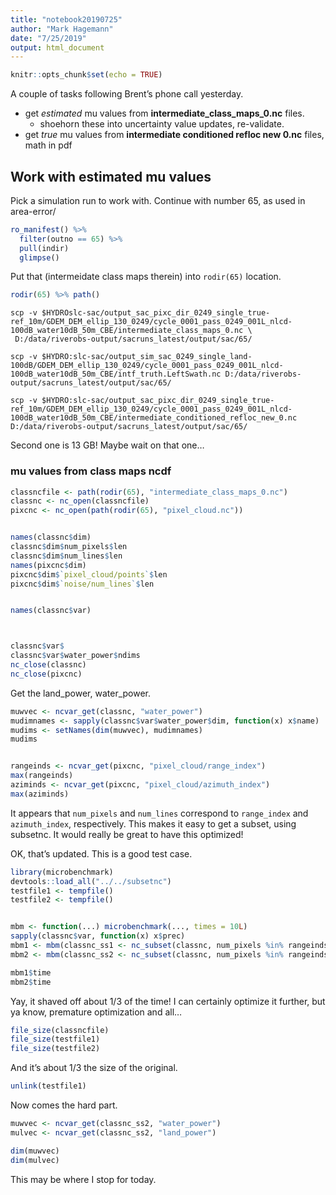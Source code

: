 ```yaml
---
title: "notebook20190725"
author: "Mark Hagemann"
date: "7/25/2019"
output: html_document
---
```


```r
knitr::opts_chunk$set(echo = TRUE)
```


A couple of tasks following Brent's phone call yesterday. 

- get *estimated* mu values from **intermediate_class_maps_0.nc** files. 
  - shoehorn these into uncertainty value updates, re-validate.
- get *true* mu values from **intermediate conditioned refloc new 0.nc** files, math in pdf

## Work with estimated mu values

Pick a simulation run to work with. Continue with number 65, as used in area-error/ 

```r
ro_manifest() %>% 
  filter(outno == 65) %>% 
  pull(indir)
  glimpse()
```

Put that (intermeidate class maps therein) into `rodir(65)` location.

```r
rodir(65) %>% path()
```

```
scp -v $HYDROslc-sac/output_sac_pixc_dir_0249_single_true-ref_10m/GDEM_DEM_ellip_130_0249/cycle_0001_pass_0249_001L_nlcd-100dB_water10dB_50m_CBE/intermediate_class_maps_0.nc \
 D:/data/riverobs-output/sacruns_latest/output/sac/65/

scp -v $HYDRO:slc-sac/output_sim_sac_0249_single_land-100dB/GDEM_DEM_ellip_130_0249/cycle_0001_pass_0249_001L_nlcd-100dB_water10dB_50m_CBE/intf_truth.LeftSwath.nc D:/data/riverobs-output/sacruns_latest/output/sac/65/
 
scp -v $HYDRO:slc-sac/output_sac_pixc_dir_0249_single_true-ref_10m/GDEM_DEM_ellip_130_0249/cycle_0001_pass_0249_001L_nlcd-100dB_water10dB_50m_CBE/intermediate_conditioned_refloc_new_0.nc D:/data/riverobs-output/sacruns_latest/output/sac/65/
```

Second one is 13 GB! Maybe wait on that one...


### mu values from class maps ncdf

```r
classncfile <- path(rodir(65), "intermediate_class_maps_0.nc")
classnc <- nc_open(classncfile)
pixcnc <- nc_open(path(rodir(65), "pixel_cloud.nc"))


names(classnc$dim)
classnc$dim$num_pixels$len
classnc$dim$num_lines$len
names(pixcnc$dim)
pixcnc$dim$`pixel_cloud/points`$len
pixcnc$dim$`noise/num_lines`$len


names(classnc$var) 



classnc$var$
classnc$var$water_power$ndims
nc_close(classnc)
nc_close(pixcnc)
```

Get the land_power, water_power.

```r
muwvec <- ncvar_get(classnc, "water_power")
mudimnames <- sapply(classnc$var$water_power$dim, function(x) x$name)
mudims <- setNames(dim(muwvec), mudimnames)
mudims


rangeinds <- ncvar_get(pixcnc, "pixel_cloud/range_index")
max(rangeinds)
aziminds <- ncvar_get(pixcnc, "pixel_cloud/azimuth_index")
max(aziminds)

```

It appears that `num_pixels` and `num_lines` correspond to `range_index` and `azimuth_index`, respectively. This makes it easy to get a subset, using subsetnc. It would really be great to have this optimized!

OK, that's updated. This is a good test case. 

```r
library(microbenchmark)
devtools::load_all("../../subsetnc")
testfile1 <- tempfile()
testfile2 <- tempfile()


mbm <- function(...) microbenchmark(..., times = 10L)
sapply(classnc$var, function(x) x$prec)
mbm1 <- mbm(classnc_ss1 <- nc_subset(classnc, num_pixels %in% rangeinds, num_lines %in% aziminds, optimize = FALSE, filename = testfile1))
mbm2 <- mbm(classnc_ss2 <- nc_subset(classnc, num_pixels %in% rangeinds, num_lines %in% aziminds, optimize = TRUE, filename = testfile2))

mbm1$time
mbm2$time
```

Yay, it shaved off about 1/3 of the time! I can certainly optimize it further, but ya know, premature optimization and all...

```r
file_size(classncfile)
file_size(testfile1)
file_size(testfile2)
```

And it's about 1/3 the size of the original. 

```r
unlink(testfile1)
```


Now comes the hard part. 

```r
muwvec <- ncvar_get(classnc_ss2, "water_power")
mulvec <- ncvar_get(classnc_ss2, "land_power")

dim(muwvec)
dim(mulvec)
```

This may be where I stop for today. 
